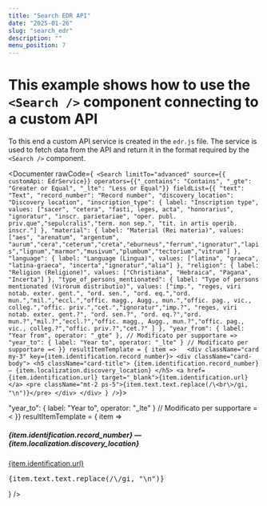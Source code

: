 ```yaml
---
title: "Search EDR API"
date: "2025-01-26"
slug: "search_edr"
description: ""
menu_position: 7
---
```




# This example shows how to use the `<Search />` component connecting to a custom API

To this end a custom API service is created in the `edr.js` file. The service is used to fetch data from the API and return it in the format required by the `<Search />` component.

<Documenter rawCode={` <Search
    limitTo="advanced"
    source={{ customApi: EdrService}}
    operators={{"_contains": "Contains", "_gte": "Greater or Equal", "_lte": "Less or Equal"}}
    fieldList={{
      "text": "Text",
      "record_number": "Record number",
      "discovery_location": "Discovery location",
      "inscription_type": { label: "Inscription type", values: ["sacer", "cetera", "fasti, leges, acta", "honorarius", "ignoratur", "inscr. parietariae", "oper. publ. priv.que","sepulcralis","term. non sep.", "tit. in artis operib. inscr."] },
      "material": { label: "Material (Rei materia)", values: ["aes", "arenatum", "argentum", "aurum","cera","ceterum","creta","eburneus","ferrum","ignoratur","lapis","lignum","marmor","musivum","plumbum","tectorium","vitrum"] },
      "language": { label: "Language (Lingua)", values: ["latina", "graeca", "latina-graeca", "incerta","ignoratur","alia"] },
      "religion": { label: "Religion (Religione)", values: ["Christiana", "Hebraica", "Pagana", "Incerta"] },
      "type_of_persons_mentionated": { label: "Type of persons mentionated (Virorum distributio)", values: ["imp.", "reges, viri notab. exter. gent.", "ord. sen.", "ord. eq.","ord. mun.","mil.","eccl.","offic. magg., Augg., mun.","offic. pag., vic., colleg.","offic. priv.","cet.","ignoratur","imp.?", "reges, viri notab. exter. gent.?", "ord. sen.?", "ord. eq.?","ord. mun.?","mil.?","eccl.?","offic. magg., Augg., mun.?","offic. pag., vic., colleg.?","offic. priv.?","cet.?" ] },
      "year_from": { label: "Year from", operator: "_gte" }, // Modificato per supportare =>
      "year_to": { label: "Year to", operator: "_lte" } // Modificato per supportare =<
    }}
    resultItemTemplate = { item =>  
      <div className="card my-3" key={item.identification.record_number}>
        <div className="card-body">
          <h5 className="card-title">
            {item.identification.record_number} — {item.localization.discovery_location}
          </h5>
          <a href={item.identification.url} target="_blank">{item.identification.url}</a>
          <pre className="mt-2 ps-5">{item.text.text.replace(/\<br\>/gi, "\n")}</pre>
        </div>
      </div>
    }
/>`}>

  <Search
    limitTo="advanced"
    source={{ customApi: EdrService}}
    operators={{"_contains": "Contains", "_gte": "Greater or Equal", "_lte": "Less or Equal"}}
    fieldList={{
      "text": "Text",
      "record_number": "Record number",
      "discovery_location": "Discovery location",
      "inscription_type": { label: "Inscription type", values: ["sacer", "cetera", "fasti, leges, acta", "honorarius", "ignoratur", "inscr. parietariae", "oper. publ. priv.que","sepulcralis","term. non sep.", "tit. in artis operib. inscr."] },
      "material": { label: "Material (Rei materia)", values: ["aes", "arenatum", "argentum", "aurum","cera","ceterum","creta","eburneus","ferrum","ignoratur","lapis","lignum","marmor","musivum","plumbum","tectorium","vitrum"] },
      "language": { label: "Language (Lingua)", values: ["latina", "graeca", "latina-graeca", "incerta","ignoratur","alia"] },
      "religion": { label: "Religion (Religione)", values: ["Christiana", "Hebraica", "Pagana", "Incerta"] },
      "type_of_persons_mentionated": { label: "Type of persons mentionated (Virorum distributio)", values: ["imp.", "reges, viri notab. exter. gent.", "ord. sen.", "ord. eq.","ord. mun.","mil.","eccl.","offic. magg., Augg., mun.","offic. pag., vic., colleg.","offic. priv.","cet.","ignoratur","imp.?", "reges, viri notab. exter. gent.?", "ord. sen.?", "ord. eq.?","ord. mun.?","mil.?","eccl.?","offic. magg., Augg., mun.?","offic. pag., vic., colleg.?","offic. priv.?","cet.?" ] },
      "year_from": { label: "Year from", operator: "_gte" }, // Modificato per supportare =>
      "year_to": { label: "Year to", operator: "_lte" } // Modificato per supportare =<
    }}
    resultItemTemplate = { item =>  
      <div className="card my-3" key={item.identification.record_number}>
        <div className="card-body">
          <h5 className="card-title">
            {item.identification.record_number} — {item.localization.discovery_location}
          </h5>
          <a href={item.identification.url} target="_blank">{item.identification.url}</a>
          <pre className="mt-2 ps-5">{item.text.text.replace(/\<br\>/gi, "\n")}</pre>
        </div>
      </div>
    }
/>
</Documenter>